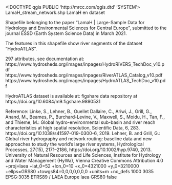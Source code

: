 <!DOCTYPE qgis PUBLIC 'http://mrcc.com/qgis.dtd' 'SYSTEM'>
<qgis version="3.4.15-Madeira">
  <identifier>LamaH\E_stream_network\RiverATLAS.shp</identifier>
  <parentidentifier>LamaH</parentidentifier>
  <language>en</language>
  <type>dataset</type>
  <title>RiverATLAS.shp</title>
  <abstract>Shapefile belonging to the paper "LamaH | Large-Sample Data for Hydrology and Environmental Sciences for Central Europe", submitted to the journal ESSD (Earth System Science Data) in March 2021.

The features in this shapefile show river segments of the dataset "HydroATLAS".

297 attributes, see documentation at:
https://www.hydrosheds.org/images/inpages/HydroRIVERS_TechDoc_v10.pdf
https://www.hydrosheds.org/images/inpages/RiverATLAS_Catalog_v10.pdf
https://www.hydrosheds.org/images/inpages/HydroATLAS_TechDoc_v10.pdf

HydroATLAS dataset is available at:
figshare data repository at https://doi.org/10.6084/m9.figshare.9890531

Reference:
Linke, S., Lehner, B., Ouellet Dallaire, C., Ariwi, J., Grill, G., Anand, M., Beames, P., Burchard-Levine, V., Maxwell, S., Moidu, H., Tan, F., and Thieme, M.: Global hydro-environmental sub-basin and river reach characteristics at high spatial resolution, Scientific Data, 6, 283, https://doi.org/10.1038/s41597-019-0300-6, 2019.
Lehner, B. and Grill, G.: Global river hydrography and network routing: baseline data and new approaches to study the world’s large river systems, Hydrological Processes, 27(15), 2171–2186, https://doi.org/10.1002/hyp.9740, 2013.</abstract>
  <contact>
    <name>University of Natural Resources and Life Sciences, Institute for Hydrology and Water Management (HyWa), Vienna</name>
    <organization></organization>
    <position></position>
    <voice></voice>
    <fax></fax>
    <email></email>
    <role></role>
  </contact>
  <links>
    <link description="" name="Zenodo" mimeType="" size="" format="" type="download" url="https://doi.org/10.5281/zenodo.4525244"/>
  </links>
  <fees></fees>
  <license>Creative Commons Attribution 4.0</license>
  <encoding></encoding>
  <crs>
    <spatialrefsys>
      <proj4>+proj=laea +lat_0=52 +lon_0=10 +x_0=4321000 +y_0=3210000 +ellps=GRS80 +towgs84=0,0,0,0,0,0,0 +units=m +no_defs</proj4>
      <srsid>1000</srsid>
      <srid>3035</srid>
      <authid>EPSG:3035</authid>
      <description>ETRS89 / LAEA Europe</description>
      <projectionacronym>laea</projectionacronym>
      <ellipsoidacronym>GRS80</ellipsoidacronym>
      <geographicflag>false</geographicflag>
    </spatialrefsys>
  </crs>
  <extent>
    <spatial minz="0" miny="2583286.07730000000447035" maxx="4927792.07629999984055758" dimensions="2" minx="4185584.60790000017732382" maxz="0" crs="EPSG:3035" maxy="3033254.05690000019967556"/>
    <temporal>
      <period>
        <start></start>
        <end></end>
      </period>
    </temporal>
  </extent>
</qgis>
